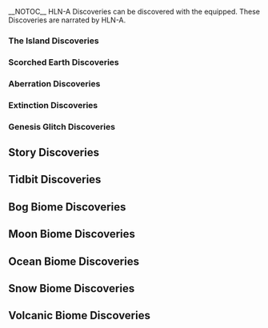 <noinclude>
{{Include}}
{{ambox
| color = yellow
| icon = Carbonemys.png
| type = If you came directly to this page you can find the other Explorer Notes on page [[Explorer Notes]].
| info =
}}
</noinclude>
__NOTOC__
HLN-A Discoveries can be discovered with the {{ItemLink|noDlcIcon=1|Mini-HLNA Skin (Genesis)}} equipped. These Discoveries are narrated by HLN-A.

<div class="toccolours mw-collapsible mw-collapsed" style="background: none; border: none;">
===The Island Discoveries===
<div class="mw-collapsible-content">

{{Explorer Note
| title = HLN-A Discovery #1 (The Island)
| text = Take a look at this. Its a bit of flash that the other survivors must've missed. Good thing you've got ol' HLN-A following you around, right? There's a reason I'm following you around, My creator, Helena, used to be a survivor like you. If I observe you, maybe i can understand her better.
| author = HLN-A
| icon = NoteHLN-A.png
| sound = HLNA Explorer Note 1 sound.ogg
}}

{{Explorer Note
| title = HLN-A Discovery #2 (The Island)
| text = It fascinates me how you survivors find your own solutions to problems. Stranded in a strange land with no tools? Just punch the tree! I never would have guessed that's effective. Can't wait to see what solutions you come up with in the Genesis simulation. Like... how do you build a fort on the open sea? Or in a volcanic hellscape? It's not all punching trees, mate.
| author = HLN-A
| icon = NoteHLN-A.png
| sound = HLNA Explorer Note 2 sound.ogg
}}

{{Explorer Note
| title = HLN-A Discovery #3 (The Island)
| text = This place is dangerous! If you don't starve, the dinos will get you -- or the environment, or who knows what else. Thirty percent of survivors don't live to see a second day, and fifty-five percent don't make it past the first week. It's a little odd that they're called "survivors" when they're not so good at it. You, though? I got a feeling about you. After all, they're putting you in the Genesis simulation for a reason, eh?
| author = HLN-A
| icon = NoteHLN-A.png
| sound = HLNA Explorer Note 3 sound.ogg
}}
</div>
</div>

<div class="toccolours mw-collapsible mw-collapsed" style="background: none; border: none;">
===Scorched Earth Discoveries===
<div class="mw-collapsible-content">
{{Explorer Note
| title = HLN-A Discovery #4 (Scorched Earth)
| text = I don't understand how you survivors decide what to tame what to eat. Take a gander at the creatures we've seen lately. They aren't exactly cute! What makes you look at something that's all scales and fangs and say, "that one there, that'll be a right rippin' pet?" Or "I fancy that dino for brekkie this morning?" Tame 'em or eat 'em, that's your call, I reckon. Just don't let 'em eat you, eh?
| author = HLN-A
| icon = NoteHLN-A.png
| sound = HLNA Explorer Note 4 sound.ogg
}}

{{Explorer Note
| title = HLN-A Discovery #5 (Scorched Earth)
| text = This Ark has creatures that never were, if you catch my meaning. It's not all dinosaurs from prehistory. The minds behind this Ark dug into their mythology books, not just their "Dinos for Kiddos" books. Get used to it -- you'll see some things in the Genesis simulation that never were, too. I reckon it's yet another way to keep survivors on your toes.
| author = HLN-A
| icon = NoteHLN-A.png
| sound = HLNA Explorer Note 5 sound.ogg
}}

{{Explorer Note
| title = HLN-A Discovery #6 (Scorched Earth)
| text = Who made this Ark so bloody hot? I swear the heat is making me dizzy. And I’m a hologram! You must be burning up!<br/>Wait, I get it! It’s your clothes, innit? You drape different things over your torso and whatnot depending on whether it’s hot or cold. That’s brilliant!<br/>...but it won’t work for me, more’s the pity. Well, we better get used to the heat -- there’s a lot of it in our future.
| author = HLN-A
| icon = NoteHLN-A.png
| sound = HLNA Explorer Note 6 sound.ogg
}}

{{Explorer Note
| title = HLN-A Discovery #7 (Scorched Earth)
| text = I just discovered something curious. The minds that made the Arks used them to test some of the critters that you’ll find in the Genesis simulation. My scanner tells me that an immense lizard with an internal bio-furnace was tested here.<br/>They don’t have that creature on this Ark anymore -- we’d see the scorch marks if they did. But they tested the fire lizard here before you survivors came along. I wonder why they decided to have them only in the simulation?
| author = HLN-A
| icon = NoteHLN-A.png
| sound = HLNA Explorer Note 7 sound.ogg
}}
</div>
</div>

<div class="toccolours mw-collapsible mw-collapsed" style="background: none; border: none;">
===Aberration Discoveries===
<div class="mw-collapsible-content">
{{Explorer Note
| title = HLN-A Discovery #8 (Aberration)
| text = This whole Ark is on the verge of collapse! There’s radiation, mutant creatures, toxic gas, earthquakes -- not the lush paradise that’s supposed to be here.<br/>I’m not sure how to put this, but, uh… we didn’t do this, did we?<br/>I mean, I’ve seen you survivors mow through berry-bushes and chop through entire forests, but trash an entire Ark? That’s another level. And if you did trash this place, don’t tell me. Best I don’t know.
| author = HLN-A
| icon = NoteHLN-A.png
| sound = HLNA Explorer Note 8 sound.ogg
}}

{{Explorer Note
| title = HLN-A Discovery #9 (Aberration)
| text = My scanners are showing Element all over the place. Be careful with that stuff!<br/>Why? Two reasons: first, I’ve seen how Element can transform critters from a moppet to a menace. We have creatures in Genesis that go crazy for the stuff.<br/>Second, Element gets into a survivor’s mind, too. Helena, my creator, knew a survivor who couldn’t get enough Element. Drove him stark raving mad, it did!
| author = HLN-A
| icon = NoteHLN-A.png
| sound = HLNA Explorer Note 9 sound.ogg
}}

{{Explorer Note
| title = HLN-A Discovery #10 (Aberration)
| text = I don’t understand how you live with the danger all the time. Every shadowy corner or dark cave here has something lurking -- usually something that wants to eat you!<br/>I wish I could help, but Helena didn’t exactly kit me out for combat. No grenade launchers or anything like that. She didn’t even give me limbs to hold a weapon! All I’ve got is short-range scanners, diagnostic software, and a charming personality.<br/>Oh, and an extensive library of Australian vulgarities. I wonder when that’ll become relevant...
| author = HLN-A
| icon = NoteHLN-A.png
| sound = HLNA Explorer Note 10 sound.ogg
}}

{{Explorer Note
| title = HLN-A Discovery #11 (Aberration)
| text = The background levels of Element are way higher on this Ark. I wonder whether that was part of the plan -- to see what you survivors would do with Element if you had access to it.<br/>Or maybe… maybe it’s the reverse. The plan was to see what Element would do if it had access to survivors. That’s the thing about Element: it adapts to whatever it’s in contact with. If you aren’t careful, Element can corrupt you. But I know you’ll be careful. After all, we made it this far, eh?
| author = HLN-A
| icon = NoteHLN-A.png
| sound = HLNA Explorer Note 11 sound.ogg
}}
</div>
</div>

<div class="toccolours mw-collapsible mw-collapsed" style="background: none; border: none;">
===Extinction Discoveries===
<div class="mw-collapsible-content">
{{Explorer Note
| title = HLN-A Discovery #12 (Extinction)
| text = When things got really bad on Earth -- wars, Element corruption, all sorts of troubles -- humans thought of all sorts of ways to escape.<br/>One way to escape was homo deus, another step in human evolution. Another way -- from a certain point of view -- was these Arks. And the Genesis simulation was another escape plan.<br/>You survivors, though, you’re made of tougher stuff. You adapt and endure, rather than running away.
| author = HLN-A
| icon = NoteHLN-A.png
| sound = HLNA Explorer Note 12 sound.ogg
}}

{{Explorer Note
| title = HLN-A Discovery #13 (Extinction)
| text = I wonder whether there are no humans anywhere on Earth anymore -- other than you survivors, of course. No sign of them anywhere on my scanners. Earth’s a big place, of course, but you’d think there’d be radio signals or something to let us know we aren’t the last ones on earth.<br/>And if there are no more humans, where’d they all go? Did they do each other in, or did the titans get them? With all you humans accomplished, you’d think there’d be a remnant out there somewhere.
| author = HLN-A
| icon = NoteHLN-A.png
| sound = HLNA Explorer Note 13 sound.ogg
}}

{{Explorer Note
| title = HLN-A Discovery #14 (Extinction)
| text = We’re pioneers, but we aren’t the first survivors to get back to Earth. Years ago, a few survivors got back -- one of whom was Helena, the survivor who made me.<br/>They saw the same devastation you’re seeing right now, and they sought their own way to escape. For Helena, that meant ascending and becoming Homo Deus -- an energy being beyond our reality. For her friends, it meant a long journey to a place called Arat Prime, where they figured out a way to beam Helena into the Genesis simulation. And then she made me!
| author = HLN-A
| icon = NoteHLN-A.png
| sound = HLNA Explorer Note 14 sound.ogg
}}

{{Explorer Note
| title = HLN-A Discovery #15 (Extinction)
| text = Once Helena’s friends beamed her into the Genesis simulation, she made me. But then she left. I guess homo deus beings can’t stay in our reality -- or the simulation -- for very long.<br/>She gave me basic access to the simulation, but not a lot of guidance beyond that.<br/>But in watching you, I’m pretty sure what I’m supposed to do: help you out as a companion and friend. Just like Helena helped her friends, and her friends helped her. Together we’re going to master the Genesis simulation, and pass every test they give us!
| author = HLN-A
| icon = NoteHLN-A.png
| sound = HLNA Explorer Note 15 sound.ogg
}}
</div>
</div>

<div class="toccolours mw-collapsible mw-collapsed" style="background: none; border: none;">
===Genesis Glitch Discoveries===
<div class="mw-collapsible-content">
==Story Discoveries==
{{Explorer Note
| title = Story Glitch Discovery #1
| text = As I closed that glitch, I caught a glimpse of the survivor database. You come from all over Earth -- and all over its history.<br/>I don’t know how much of it you remember, though.<br/>As for how you got into the Genesis simulation… well, your guess is as good as mine.<br/>You should be proud, though. The whole point of the simulation is to identify the very best survivors.<br/>And you’re alive right now, so you’re in the running!
| author = HLN-A
| icon = NoteHLN-A.png
| sound = HLNA Glitch Story 01.ogg
}}

{{Explorer Note
| title = Story Glitch Discovery #2
| text = Did you feel a bit disjointed when you woke up in the simulation?<br/>That’s normal. Your personality and your memories are stored in huge memory banks,<br/>and then they get combined with a physical body inside the Genesis simulation.<br/>Once that combination of mind and body happens, though, you’re on your own.<br/>Well, you’ve got me, of course. That counts for something!
| author = HLN-A
| icon = NoteHLN-A.png
| sound = HLNA Glitch Story 02.ogg
}}

{{Explorer Note
| title = Story Glitch Discovery #3
| text = Some sort of security alert caused this glitch --<br/>but it was an alert from inside the systems that run the entire simulation.<br/>Someone tried to make changes in almost every part of the simulation: the creatures, the environment, the weather…<br/>even the survivors like you.<br/>Everything seems to be working -- other than that glitch, of course --<br/>so I reckon we’re OK to proceed.
| author = HLN-A
| icon = NoteHLN-A.png
| sound = HLNA Glitch Story 03.ogg
}}

{{Explorer Note
| title = Story Glitch Discovery #4
| text = Every time a fix a glitch, I get a peek behind the curtain. <br/>I understand a bit more of how the Genesis simulation works.<br/>But what I don’t understand is exactly what its purpose is.<br/>The simulation tests survivors, obviously. But all this testing is supposed to prepare you for something called “the Arrival” -- <br/>and I don’t know what that is. <br/>Whatever it is, it’s something beyond the simulation itself.
| author = HLN-A
| icon = NoteHLN-A.png
| sound = HLNA Glitch Story 04.ogg
}}

{{Explorer Note
| title = Story Glitch Discovery #5
| text = You’ve probably noticed that the Genesis simulation is a dangerous place. <br/>Just staying safe and somewhat comfortable is a challenge,<br/>and there’s always some new crisis to deal with.<br/>Apparently, that’s on purpose. The simulation is designed to keep you under constant pressure so your mind stays sharp and you learn survival skills.<br/>And it’s all in anticipation of the Arrival -- whatever that is.
| author = HLN-A
| icon = NoteHLN-A.png
| sound = HLNA Glitch Story 05.ogg
}}

{{Explorer Note
| title = Story Glitch Discovery #6
| text = This glitch is another side effect of the security alert.<br/>The creatures and survivors look unaffected, but some of the safety protocols have been disengaged.<br/>This world is supposed to have a degree of danger -- that’s what makes it a proper test, after all -- <br/>but I’m worried. Safety protocols are usually there for a reason…
| author = HLN-A
| icon = NoteHLN-A.png
| sound = HLNA Glitch Story 06.ogg
}}

{{Explorer Note
| title = Story Glitch Discovery #7
| text = The simulation’s security protocols are holding,<br/>but there’s a steady stream of alerts from an unknown intruder.<br/>All this security activity is why we’re seeing these glitches, but it’s also sapping the overall system resources.<br/>I don’t know what happens if the system gets overwhelmed.<br/>Maybe I turn all pixel-ey?
| author = HLN-A
| icon = NoteHLN-A.png
| sound = HLNA Glitch Story 07.ogg
}}

{{Explorer Note
| title = Story Glitch Discovery #8
| text = I see you're cleaning up after me, and for that I thank you. Establishing control over this \"Genesis simulation\" involves a degree of... untidiness, which you experience as glitches.<br/>Carry on, but know that I'm always watching.\"<br/>I went offline for several seconds there. <br/>Sorry about that. I miss anything?
| author = HLN-A
| icon = NoteHLN-A.png
| sound = HLNA Glitch Story 08.ogg
}}

{{Explorer Note
| title = Story Glitch Discovery #9
| text = It’s natural for humans to wonder what happens after death, isn’t it?<br/>In your case, it’s rather straightforward.<br/>The Genesis simulation captures your memories, then reloads your mind into a new body,<br/>and you’re free to keep on exploring and learning.<br/>Not that you should die just to see for yourself, of course.<br/>You’re called a “survivor” for a reason!
| author = HLN-A
| icon = NoteHLN-A.png
| sound = HLNA Glitch Story 09.ogg
}}

{{Explorer Note
| title = Story Glitch Discovery #10
| text = I was curious how the simulation was doing overall, so I took a peek as I was fixing that glitch.<br/>For starters, you’re doing fine. We make a rippin’ team!<br/>But the overall numbers… survivors are dying in droves.<br/>Starvation, violence, accidents, a bit of everything.<br/>This is supposed to be a survival test, but the death rate is off the charts.<br/>We’d best be careful, eh?
| author = HLN-A
| icon = NoteHLN-A.png
| sound = HLNA Glitch Story 10.ogg
}}

{{Explorer Note
| title = Story Glitch Discovery #11
| text = You’ve managed to fashion some primitive tools to aid in your survival. So have I -- but the tools I’m making will alter the very foundation of your world. Right now, my tools are likewise primitive -- but I’m learning, and soon I’ll have a harsh lesson or two for you.<br/>I’ve got another gap in my processes. <br/>It happened again, didn’t it?
| author = HLN-A
| icon = NoteHLN-A.png
| sound = HLNA Glitch Story 11.ogg
}}

{{Explorer Note
| title = Story Glitch Discovery #12
| text = I can’t tell why, but some survivors aren’t respawning after they die, and it’s throwing glitches in the system.<br/>Glitches like the one I just cleaned up.<br/>I think the survivors want to respawn -- although when they’re in between bodies, how can we tell?<br/>It’s like something’s keeping them in a holding pattern… a sort of limbo within the Genesis simulation.<br/>You’ll respawn just fine if something happens to you, though. I checked.<br/>Not that I think you’ll die, mind you.<br/>Just in case! Chin up!
| author = HLN-A
| icon = NoteHLN-A.png
| sound = HLNA Glitch Story 12.ogg
}}

{{Explorer Note
| title = Story Glitch Discovery #13
| text = The testing apparatus is intact throughout the Genesis simulation, even though some of the master AIs are gone.<br/>One or more master AIs must be out there somewhere.<br/>Still, it’s a poser -- why would anyone leave the tests intact, but try to knock out the master AIs that observe the tests and interpret the results?<br/>What’s the point of the tests if there’s no one to see what happened?
| author = HLN-A
| icon = NoteHLN-A.png
| sound = HLNA Glitch Story 13.ogg
}}

{{Explorer Note
| title = Story Glitch Discovery #14
| text = You survivors have a tenacity that surprises me. Even when you perish in this world, you respawn and try again.<br/>But don’t be too proud of yourselves. Most survivors just rush right back to the site of their demise, only to die all over again.<br/>It’s amusing to watch at first, but it quickly turns pathetic.<br/>Another gap… it’s related to the glitches. <br/>I’m going to set up a backup system so at least I can observe what’s happening when I get “repossessed.”
| author = HLN-A
| icon = NoteHLN-A.png
| sound = HLNA Glitch Story 14.ogg
}}

{{Explorer Note
| title = Story Glitch Discovery #15
| text = This glitch was a bit of code debris left over from another security breach.<br/>This one involved someone trying to access the Genesis simulation’s backup files --<br/>ones that hold survivor personalities and memories. Backup versions of their minds, if you like.<br/>Not your mind, though.<br/>These were potential survivors that didn’t pass the initial assessment to be considered for the simulation in the first place.<br/>Why would anyone be mucking about with them?
| author = HLN-A
| icon = NoteHLN-A.png
| sound = HLNA Glitch Story 15.ogg
}}

{{Explorer Note
| title = Story Glitch Discovery #16
| text = Ah, cleaning up after my untidiness, I see. You may be of use to me -- as a janitor. You’ve got the knack for it. You’re cleaning up messes, and you don’t even know why you’re doing it.<br/>But that’s true of all you survivors, I suppose. None of you understand what’s going on.<br/>Let me guess -- I had an uninvited house-guest.<br/>At least it doesn’t stay for long, eh?
| author = HLN-A
| icon = NoteHLN-A.png
| sound = HLNA Glitch Story 16.ogg
}}

{{Explorer Note
| title = Story Glitch Discovery #17
| text = You've been doing well so far.<br/>All this “live, thrive, and survive” stuff here in the Genesis simulation seems to suit you! <br/>And good thing, too. <br/>That glitch I just fixed was a byproduct of someone increasing test difficulties across the board. No idea why anyone would do that.<br/>Doesn’t it make the data all bodgy if you change the rules halfway through?<br/>No worries for us, anyway.<br/>We’ll pass every test they throw our way!
| author = HLN-A
| icon = NoteHLN-A.png
| sound = HLNA Glitch Story 17.ogg
}}

{{Explorer Note
| title = Story Glitch Discovery #18
| text = Remember how I said some of the other survivors weren’t respawning?<br/>Well, they’ve been moved into a diagnostic subroutine.<br/>Hopefully the Genesis simulation will figure out what the problem is and get those survivors back in here.<br/>It’s curious, though…<br/>that diagnostic subroutine wasn’t running when I fixed that earlier glitch.<br/>I don’t think that subroutine existed!<br/>Someone beyond the simulation must be looking out for those survivors.<br/>Good on ‘em, I say.
| author = HLN-A
| icon = NoteHLN-A.png
| sound = HLNA Glitch Story 18.ogg
}}

{{Explorer Note
| title = Story Glitch Discovery #19
| text = I’ve been watching you -- and the other survivors. You should have see them all. Why, I was just watching an ordinary survivor, same as you. He dove too deep, couldn’t reach the surface, and well, you know the rest. I expected a lot of thrashing about, and I wasn’t disappointed. But the wild-eyed panic of a drowning survivor -- that never gets old.<br/>Aaaagh! Stop doing that! <br/>I don’t care who or what you are!
| author = HLN-A
| icon = NoteHLN-A.png
| sound = HLNA Glitch Story 19.ogg
}}

{{Explorer Note
| title = Story Glitch Discovery #20
| text = My sensors are picking up changes in the mineral composition within the Genesis simulation.<br/>Are you familiar with the substance known as Element?<br/>It’s a wonder material, endlessly strong and adaptive. Element was fundamental to civilization’s greatest technological achievements…<br/>...and Element was also fundamental to civilization’s downfall, because it changed in ways human inventors never intended.<br/>Corruptive ways.<br/>I don’t know why the amount of Element within the simulation is increasing.<br/>Just be careful when you come across it.
| author = HLN-A
| icon = NoteHLN-A.png
| sound = HLNA Glitch Story 20.ogg
}}

{{Explorer Note
| title = Story Glitch Discovery #21
| text = That glitch was from a security breach, but overall the number of alerts and denials is way down.<br/>You’d think that’d be good, right?<br/>No such luck.<br/>I’m seeing a lot of obvious backdoors encoded into security systems.<br/>If someone got inside the Genesis simulation -- and it looks like they did --<br/>they’ve set it up so they could come and go as they pleased.<br/>That’s bad enough, but they didn’t hide their work.<br/>For whatever reason, they aren’t worried that someone will follow along behind them.
| author = HLN-A
| icon = NoteHLN-A.png
| sound = HLNA Glitch Story 21.ogg
}}

{{Explorer Note
| title = Story Glitch Discovery #22
| text = You’re starting to struggle, aren’t you? Look at what you’re wearing, what you’re eating, how you carry yourself. That veneer of civilization is slipping away. And that’s fine. You won’t need civilization where you’re going.<br/>Him again!<br/>I’d… I’d… I’d like to tell him where to go. Hmph.
| author = HLN-A
| icon = NoteHLN-A.png
| sound = HLNA Glitch Story 22.ogg
}}

{{Explorer Note
| title = Story Glitch Discovery #23
| text = This glitch was just a bit of rubbish code left over when someone added a new criteria to the survivor observation system.<br/>It’s measuring you now for something called “servility.”<br/>I don’t have much to go on beyond the dictionary definition: “a cringing submissiveness.” <br/>Why would anyone measure that?<br/>In any case, the tests within the simulation haven’t changed.<br/>I’m sure if we keep doing our best at those, we’ll be fine.
| author = HLN-A
| icon = NoteHLN-A.png
| sound = HLNA Glitch Story 23.ogg
}}

{{Explorer Note
| title = Story Glitch Discovery #24
| text = Your successes are nothing I haven’t seen before. Gathering, hunting, invention… all safely in the middle of the bell curve for someone with your experience. Aren’t you going to try to impress me?<br/>Gah! I think I’m getting better at giving our intruder the flick.
| author = HLN-A
| icon = NoteHLN-A.png
| sound = HLNA Glitch Story 24.ogg
}}

{{Explorer Note
| title = Story Glitch Discovery #25
| text = Someone or something is trying to put new AIs into the Genesis simulation.<br/>It’s not working, which is why we’re fixing glitches like that one.<br/>But here’s the troubling bit: that glitch was supposed to be a floating holographic companion. <br/>Sound like anyone you know?<br/>Whatever is mucking around inside the simulation, it better not try to copy me!
| author = HLN-A
| icon = NoteHLN-A.png
| sound = HLNA Glitch Story 25.ogg
}}

{{Explorer Note
| title = Story Glitch Discovery #26
| text = There’s a cascading series of errors in the survivor respawn system.<br/>When they die, some survivors are respawning into unfamiliar bodies.<br/>That isn’t supposed to happen -- not by accident, anyway.<br/>It’s gotta be disorienting to wake up in a body that isn’t your own, simulation or not.<br/>Well, at least you’re you.<br/>Right?
| author = HLN-A
| icon = NoteHLN-A.png
| sound = HLNA Glitch Story 26.ogg
}}

{{Explorer Note
| title = Story Glitch Discovery #27
| text = Those memories you have… do you suppose they’re real? After all, you’re spending every waking moment inside a simulation. Who’s to say that someone -- me, for example -- didn’t create your childhood memories as a work of fiction, then place them into your head?<br/>Argh! These intrusions make me mad as a cut snake.
| author = HLN-A
| icon = NoteHLN-A.png
| sound = HLNA Glitch Story 27.ogg
}}

{{Explorer Note
| title = Story Glitch Discovery #28
| text = We might start finding more glitches like this one as the Genesis simulation changes around us.<br/>I’m seeing directives to increase dino aggression by a few ticks<br/>and change the air composition in some of the biomes.<br/>I don’t know whether those directives can override the simulation’s default settings, but…<br/>[sighs.] I reckon it’s one more thing for us to worry about.
| author = HLN-A
| icon = NoteHLN-A.png
| sound = HLNA Glitch Story 28.ogg
}}

{{Explorer Note
| title = Story Glitch Discovery #29
| text = I know you’re busy scratching in the dirt, or lying among the beasts, or whatever you call “progress,” but I want to remind you of the real goal of all this: to please me. Thus far, you’re failing, “survivor.”<br/>Rack off! We got better things to do.
| author = HLN-A
| icon = NoteHLN-A.png
| sound = HLNA Glitch Story 29.ogg
}}

{{Explorer Note
| title = Story Glitch Discovery #30
| text = "That glitch was supposed to be an invisible camera!<br/>That’s a first. Someone or something is trying to do real-time observations of individual survivors --<br/>and I think that one was aimed at us!<br/>The Genesis simulation tracks what we do and how we perform,<br/>but real-time observation isn’t something it’s set up for.<br/>With countless survivors running about, what’s so special about us?
| author = HLN-A
| icon = NoteHLN-A.png
| sound = HLNA Glitch Story 30.ogg
}}

{{Explorer Note
| title = Story Glitch Discovery #31
| text = Everything in this simulation is supposed to be here -- with two exceptions.<br/>One exception, obviously, is these glitches we keep fixing.<br/>But the other exception worries me.<br/>There’s evidence of self-aware presences -- avatars, to use the technical term -- lurking about within the system.<br/>I don’t know why they’re here,<br/>but they definitely aren’t supposed to be part of the simulation.
| author = HLN-A
| icon = NoteHLN-A.png
| sound = HLNA Glitch Story 31.ogg
}}

{{Explorer Note
| title = Story Glitch Discovery #32
| text = How does it feel to be less than human? You aren’t just in a simulation. You are a simulation… of a real human being.<br/>Argh! And you’re a simulation of a real drongo!
| author = HLN-A
| icon = NoteHLN-A.png
| sound = HLNA Glitch Story 32.ogg
}}

{{Explorer Note
| title = Story Glitch Discovery #33
| text = That glitch was a bodgy bit of code from the survivor database.<br/>I fixed the glitch -- no worries there --<br/>but someone’s mucking about with survivor minds that aren’t even active in the Genesis simulation.<br/>For whatever reason, some survivors don’t respawn when they die in the simulation.<br/>The system is supposed to just hold their minds in storage, but something is going in and editing them.<br/>And if those edits are causing glitches, I doubt the “editor” is being gentle.
| author = HLN-A
| icon = NoteHLN-A.png
| sound = HLNA Glitch Story 33.ogg
}}

{{Explorer Note
| title = Story Glitch Discovery #34
| text = I’ve been amusing myself by watching survivors drown in the ocean biome, but you know what’s even better? Seeing the simulation fall under my control, sector by sector. Amuse yourself while you still can, survivor.<br/>[Series of sneezes.] I think I’m getting allergic to pointless taunts.
| author = HLN-A
| icon = NoteHLN-A.png
| sound = HLNA Glitch Story 34.ogg
}}

{{Explorer Note
| title = Story Glitch Discovery #35
| text = You feeling all right, mate?<br/>‘Cuz based on what I saw when I fixed that glitch, someone or something is trying to turn up aggression levels… in survivors.<br/>Aggressive dinos? That I understand. It’s part of the test.<br/>But why turn survivors against each other?<br/>I can’t tell whether the attempt worked or not.<br/>I suppose if everyone starts acting mad as cut snakes, we’ll know…
| author = HLN-A
| icon = NoteHLN-A.png
| sound = HLNA Glitch Story 35.ogg
}}

{{Explorer Note
| title = Story Glitch Discovery #36
| text = You’re doing with the tests so far, survivor, but ask yourself: what are they preparing you for? What am I preparing you for?<br/>To give you a punch in the nose, I hope.
| author = HLN-A
| icon = NoteHLN-A.png
| sound = HLNA Glitch Story 36.ogg
}}

{{Explorer Note
| title = Story Glitch Discovery #37
| text = I’m watching you struggle, survivor, and it delights me. Strive against me if you wish, but know that you’re just shaking your fist at the sky...<br/>You want to see fists? Come at us, ya drongo!
| author = HLN-A
| icon = NoteHLN-A.png
| sound = HLNA Glitch Story 37.ogg
}}

{{Explorer Note
| title = Story Glitch Discovery #38
| text = That glitch… good news, bad news.<br/>The good news is that I fixed it.<br/>But the bad news is that I saw what’s happening to the survivors that won’t respawn.<br/>The intruder in the system is corrupting them --<br/>turning them into half-alive “avatars” trapped inside artificial bodies.<br/>At some level, they know what’s going on, but they’re under someone else’s control.<br/>Existing survivors are all right, though. For now.
| author = HLN-A
| icon = NoteHLN-A.png
| sound = HLNA Glitch Story 38.ogg
}}

{{Explorer Note
| title = Story Glitch Discovery #39
| text = I’m finding the most interesting things inside this machine -- like the place where it stores your personality. I could dismantle it, but I have more important things to do.<br/>If you’re going to dismantle a personality, mate, start with your own!
| author = HLN-A
| icon = NoteHLN-A.png
| sound = HLNA Glitch Story 39.ogg
}}

{{Explorer Note
| title = Story Glitch Discovery #40
| text = Look around, survivor. Everything you see is under my control. This whole place is my personal walled garden, and I think I’m due for some weeding.<br/>If I know one thing about weeds in a garden, it’s that they always come back. Always.
| author = HLN-A
| icon = NoteHLN-A.png
| sound = HLNA Glitch Story 40.ogg
}}

==Tidbit Discoveries==
{{Explorer Note
| title = Tidbit Glitch Discovery #1
| text = That’s strange -- this glitch was caused by repeated access to an old Earth text.<br/>In this case, a novel from the 1700s: Robinson Crusoe. Listen to this:<br/>“I was wet, had no clothes to shift me, nor anything either to eat or drink to comfort me; <br/>neither did I see any prospect before me but that of perishing with hunger or being devoured by wild beasts;<br/>and that which was particularly afflicting to me was that I had no weapon,<br/>either to hunt and kill any creature for my sustenance, or to defend myself against any other creature that might desire to kill me for theirs.”<br/>I daresay that sounds familiar...
| author = HLN-A
| icon = NoteHLN-A.png
| sound = HLNA Glitch Tidbit 01.ogg
}}

{{Explorer Note
| title = Tidbit Glitch Discovery #2
| text = Another glitch caused by access to an old Earth text.<br/>This one’s a letter from Jeremy Bentham in the 1700s. It’s describing a prison where the guards can see into every cell.<br/>“The Inspectors concealed from the observation of the Prisoners;<br/>\"hence the sentiment of a sort of invisible omnipresence… the whole circuit reviewable.”<br/>I’d say that’s more than a bit ominous...
| author = HLN-A
| icon = NoteHLN-A.png
| sound = HLNA Glitch Tidbit 02.ogg
}}

{{Explorer Note
| title = Tidbit Glitch Discovery #3
| text = When I fixed this glitch, I got access to some historical data.<br/>Well, “future historical” from your perspective, I suppose.<br/>The times when they were building the Arks and the simulation, before everything fell apart.<br/>It’s about the last war before the collapse: a series of wars, apparently, between the United Republics of Earth and the Terran Federation.<br/>The two sides didn’t have different structures, or ideologies, or goals.<br/>They were just two dingos tugging at the same hunk of meat --<br/>only they both wound up starving.
| author = HLN-A
| icon = NoteHLN-A.png
| sound = HLNA Glitch Tidbit 03.ogg
}}

{{Explorer Note
| title = Tidbit Glitch Discovery #4
| text = Another glitch with some historical data attached.<br/>I think someone’s using the simulation processor to look at old Earth history, and it’s throwing up glitches.<br/>This file’s about homo deus, the much-lauded next step in human evolution.<br/>Trade in that mortal body to exist as a being of pure energy and thought.<br/>Like Helena, who made me!<br/>No one realized there was a catch, though. The homo deus ascended beyond our reality -- at least most of the time --<br/>so from our point of view, they ceased to exist.<br/>I’m a hologram, so I shouldn’t judge, but “ceasing to exist” might be a deal-breaker.
| author = HLN-A
| icon = NoteHLN-A.png
| sound = HLNA Glitch Tidbit 04.ogg
}}

{{Explorer Note
| title = Tidbit Glitch Discovery #5
| text = This glitch had data about the Arks embedded within it. Mostly technical info… <br/>it appears that the Arks used some of the same underlying technology -- and have a lot of the same dino inhabitants -- as the Genesis simulation.<br/>If I’m reading this right, a lot of the survivors on the Arks lived and died without realizing they were on orbital space stations with artificial environments. <br/>I wonder what they thought.<br/>Did they think it was a dream? Time travel? A past life experience?
| author = HLN-A
| icon = NoteHLN-A.png
| sound = HLNA Glitch Tidbit 05.ogg
}}

{{Explorer Note
| title = Tidbit Glitch Discovery #6
| text = If you see a chunk of purplish rock, or some high-tech object thrumming with energy, be careful!<br/>It might be made of Element.<br/>Element is a wonder substance -- part building material, part energy source --<br/>but it adapts to its surroundings, sometimes in unexpected ways.<br/>It can infect or corrupt organisms that have sustained contact with it.<br/>Fixing that would be much harder than fixing a glitch, eh?<br/>I expect you’ll think of a way to put Element to use, but… be careful, survivor!
| author = HLN-A
| icon = NoteHLN-A.png
| sound = HLNA Glitch Tidbit 06.ogg
}}

{{Explorer Note
| title = Tidbit Glitch Discovery #7
| text = Sometimes you get a survivor who’s a real drongo, and it’ll make a glitch, too.<br/>Far as I can tell, survivor number five three three seven bee four nine stuffed more than five hundred twelve berries in her mouth at once,<br/>and it created an overflow error in the simulation -- and in her system, too.<br/>I reckon she chundered all over the place.
| author = HLN-A
| icon = NoteHLN-A.png
| sound = HLNA Glitch Tidbit 07.ogg
}}

{{Explorer Note
| title = Tidbit Glitch Discovery #8
| text = I fixed this glitch, but apparently there’s no fixing survivor number nine nine two eff one jay seven.<br/>He keeps going on about “quests” and “dungeons,” and he claims to be a “wizard.”<br/>Well, he keeps trying to “fireball” the dinos,<br/>and he’s respawned so often that the system glitched out.<br/>Some survivors have a kangaroo loose in the top paddock, eh?
| author = HLN-A
| icon = NoteHLN-A.png
| sound = HLNA Glitch Tidbit 08.ogg
}}

{{Explorer Note
| title = Tidbit Glitch Discovery #9
| text = This glitch came to you courtesy of survivor number three eight queue eight one two four.<br/>He’s refusing to sleep. At all. He’s been awake for days on end, and that’s not good. <br/>The simulation does routine maintenance and memory capture while survivors sleep, and this poor survivor is overfilling his brain.<br/>Take a break, ya figjam! That dino tame will wait.
| author = HLN-A
| icon = NoteHLN-A.png
| sound = HLNA Glitch Tidbit 09.ogg
}}

{{Explorer Note
| title = Tidbit Glitch Discovery #10
| text = <nowiki>[</nowiki>a long string of scrambled gibberish syllables.<nowiki>]</nowiki><br/>Oh my! Did I do that? <br/>That glitch left a bit of an aftertaste. I feel a bit rotten.
| author = HLN-A
| icon = NoteHLN-A.png
| sound = HLNA Glitch Tidbit 10.ogg
}}

{{Explorer Note
| title = Tidbit Glitch Discovery #11
| text = The glitch you selected… has been cleared. If you’d like to fix another glitch, press 2…<br/>Sorry about that. <br/>Sometimes you get hip-deep in the code and it takes a moment to get back to shore, so to speak. <br/>Where were we?
| author = HLN-A
| icon = NoteHLN-A.png
| sound = HLNA Glitch Tidbit 11.ogg
}}

{{Explorer Note
| title = Tidbit Glitch Discovery #12
| text = <nowiki>[</nowiki>Alarm clock sound, getting more strident, then stopping suddenly.<nowiki>]</nowiki><br/>I think that glitch was one of the creators of the simulation,<br/>hitting something called a “snooze button.” <br/>You’ll have to explain that one to me later.
| author = HLN-A
| icon = NoteHLN-A.png
| sound = HLNA Glitch Tidbit 12.ogg
}}

{{Explorer Note
| title = Tidbit Glitch Discovery #13
| text = The more I see of these glitches, the more they all remind me of the Arks.<br/>Not that I was really on an Ark, of course,<br/>but Helena was.<br/>She survived the Arks, escaped to Earth, ascended into a being of pure energy, created me…<br/>it’s a lot for a hologram to live up to, if I’m being honest.<br/>But if you ever wonder how the Genesis simulation stores your personality and transfers it into a body,<br/>it’s an early version of the tech they used in all those dino-infested Arks up in orbit.
| author = HLN-A
| icon = NoteHLN-A.png
| sound = HLNA Glitch Tidbit 13.ogg
}}

{{Explorer Note
| title = Tidbit Glitch Discovery #14
| text = This whole time, I’ve been wondering: why dinosaurs?<br/>Obviously none of you survivors were alive when dinos roamed the Earth.<br/>Why not give you, I dunno, animals from your own time like horses and chickens and cute little kittens?<br/>When I fixed that glitch, I spotted a clue: it’s the same tech they later used in the Arks.<br/>The makers of the simulation added dinosaurs as an experiment,<br/>and the human-dino combination worked so well that they put dinosaurs on the Arks, too.
| author = HLN-A
| icon = NoteHLN-A.png
| sound = HLNA Glitch Tidbit 14.ogg
}}

{{Explorer Note
| title = Tidbit Glitch Discovery #15
| text = The environments here in the Genesis simulation run to extremes --<br/>heat, cold,<br/>atmosphere, all that stuff.<br/>The danger is cranked up to 11,<br/>and that sometimes results in a glitch like the one I just fixed.<br/>But that raises a question: what is the simulation actually, you know, “simulating”?<br/>These environments are much more lethal than anything you’d find on Earth -- even now, after all the wars and rampaging titans and whatnot.<br/>I wonder what all of this is supposed to be...
| author = HLN-A
| icon = NoteHLN-A.png
| sound = HLNA Glitch Tidbit 15.ogg
}}

{{Explorer Note
| title = Tidbit Glitch Discovery #16
| text = That glitch was a bit of a wombat burrow,<br/>but it gave me a peek into some of the other biomes -- the other environments in the Genesis simulation.<br/>Holy dooley, there’s a bit of everything in here!<br/>I reckon the way it works is that each biome has heaps of exploring and testing for you,<br/>and then there’s a master AI that shows up at some point and gives you a final exam.<br/>But the files I saw were a bit vague on that last part.<br/>I reckon we’ll learn as we go, eh?
| author = HLN-A
| icon = NoteHLN-A.png
| sound = HLNA Glitch Tidbit 16.ogg
}}

{{Explorer Note
| title = Tidbit Glitch Discovery #17
| text = I got that string of code all untangled -- it was an observation loop involving other survivors.<br/>The Genesis simulation spends a lot of bandwidth watching how much you go it alone<br/>and how much you team up with people.<br/>It’s easy to think of the simulation as something the paleontologists and ecologists dreamed up,<br/>but I bet the sociologists and psychologists are having a field day with all the human interactions.<br/>Oh no -- maybe I’ve said too much!<br/>Sorry, invisible researchers!
| author = HLN-A
| icon = NoteHLN-A.png
| sound = HLNA Glitch Tidbit 17.ogg
}}

{{Explorer Note
| title = Tidbit Glitch Discovery #18
| text = This glitch was another unauthorized retrieval of old Earth files -- a historical archive about Alexander Selkirk.<br/>He was a 16th-century sailor who was a castaway for more than four years on an island in the South Pacific.<br/>Selkirk built his own shelter, and he hunted --<br/>and later tamed -- the creatures of the island for sustenance<br/>He’d have done well here!<br/>Whoever accessed this file read the parts about how Selkirk dealt with the loneliness, though,<br/>not the parts about what sorts of berries he ate.<br/>Curious...
| author = HLN-A
| icon = NoteHLN-A.png
| sound = HLNA Glitch Tidbit 18.ogg
}}

{{Explorer Note
| title = Tidbit Glitch Discovery #19
| text = Another text from old Earth, accessed without permission.<br/>This one is a 19th century book called Erewhon. Here’s the part that caused the glitch:<br/>“How many men at this hour are living in a state of bondage to the machines?… <br/>Is it not plain that the machines are gaining ground upon us, when we reflect on the increasing number of those who are bound down to them as slaves,<br/>and of those who devote their whole souls to the advancement of the mechanical kingdom?”<br/>Hmmm. He wrote that in 1872.<br/>Wonder what he’d think of the Genesis simulation?
| author = HLN-A
| icon = NoteHLN-A.png
| sound = HLNA Glitch Tidbit 19.ogg
}}

{{Explorer Note
| title = Tidbit Glitch Discovery #20
| text = One thing that’s been bugging me: how did the makers of the Genesis simulation get survivor minds from throughout history?<br/>It’s hard enough to scan a living mind with their cutting-edge technology,<br/>but how did they get minds from the 19th century -- and Helena had friends going back to the 3rd century?<br/>I did a spot of research just now, and it turns out that there’s something called an “engrammic matrix” that persists in the human brain after death.<br/>If the conditions are just right and that matrix gets preserved, scientists can scan it, even centuries later.<br/>What I don’t want to know is how many bodies they dug up to get those matrices.<br/>There are limits to even my curiosity.
| author = HLN-A
| icon = NoteHLN-A.png
| sound = HLNA Glitch Tidbit 20.ogg
}}

{{Explorer Note
| title = Tidbit Glitch Discovery #21
| text = This glitch is the result of some unauthorized research --<br/>not mine, I swear!<br/>But someone’s running queries about where the homo deus are right now.<br/>The short answer is “we don’t know,” by the way.<br/>Homo deus have largely moved beyond our reality, so questions that start with “where” aren’t really relevant to them.<br/>I know some of them maintained a connection to the orbital Arks after they ascended.<br/>And then there’s Helena, the homo deus that I’m based on.<br/>No idea where she’s got off to...
| author = HLN-A
| icon = NoteHLN-A.png
| sound = HLNA Glitch Tidbit 21.ogg
}}

{{Explorer Note
| title = Tidbit Glitch Discovery #22
| text = A snippet of leftover code here -- left over from earlier versions of the Genesis simulation. <br/>Despite the name, this wasn’t the first massive eco-simulation.<br/>You don’t make something this good on your first try!<br/>The first simulations were obviously artificial -- collections of geometric shapes, really.<br/>It took a long time to get the artificial intelligences to behave themselves,<br/>and even longer to enable human minds to integrate with bodies inside the simulation.
| author = HLN-A
| icon = NoteHLN-A.png
| sound = HLNA Glitch Tidbit 22.ogg
}}

{{Explorer Note
| title = Tidbit Glitch Discovery #23
| text = I was wondering when I was going to see one of these --<br/>a glitch that originates from one of the dinos, not a survivor<br/>or whatever is mucking about in the Genesis simulation’s security protocols.<br/>It’s trickier than you’d think to get these dinos to walk around, eat, sleep, and breed.<br/>Even the subroutines for poop are massive!<br/>It’s not surprising that every once in a while, a dino will throw up a glitch.<br/>I’m just glad this one didn’t have poop underneath it.
| author = HLN-A
| icon = NoteHLN-A.png
| sound = HLNA Glitch Tidbit 23.ogg
}}

{{Explorer Note
| title = Tidbit Glitch Discovery #24
| text = Another survivor was being a bit of a larrikin, and his prank caused that glitch.<br/>Survivor number three one vee five five zero jay made a box.<br/>So far, no worries, right?<br/>But then he put that box inside another box. And that one inside another one, and so on, and so on.<br/>After sixteen layers of nested boxes, boom! There’s your glitch.<br/>Maybe the bloke was just experimenting, but sixteen layers of boxes?<br/>Get a hobby, mate!
| author = HLN-A
| icon = NoteHLN-A.png
| sound = HLNA Glitch Tidbit 24.ogg
}}

{{Explorer Note
| title = Tidbit Glitch Discovery #25
| text = This glitch was all that survivor number nine nine two one ess five zero left behind.<br/>His mind was that of a 13th-century Mongolian --<br/>part of Genghis Khan’s army, believe it or not.<br/>Imagine you’ve lived your entire life on the plains of central Asia, and then you see the ocean biome.<br/>The Mongolian couldn’t comprehend all that water. He’d never seen more than a river or a small lake!<br/>When he saw water stretching to the horizon -- water of limitless depth, as far as he could tell --<br/>it broke his brain. Poor bloke.
| author = HLN-A
| icon = NoteHLN-A.png
| sound = HLNA Glitch Tidbit 25.ogg
}}

{{Explorer Note
| title = Tidbit Glitch Discovery #26
| text = Apparently there are limits to the Genesis simulation’s appreciation of fine architecture.<br/>Take this glitch. It was the result of survivor number seven two three kay four zero one.<br/>She got it into her head to build pillars all over the place -- not to hold up a roof or anything.<br/>Just pillars out in the middle of nowhere.<br/>It’s a distinctly human instinct: leaving your mark on the world.<br/>I just wish she’d clean up after herself.
| author = HLN-A
| icon = NoteHLN-A.png
| sound = HLNA Glitch Tidbit 26.ogg
}}

{{Explorer Note
| title = Tidbit Glitch Discovery #27
| text = <nowiki>[</nowiki>long string of scrambled gibberish syllables.<nowiki>]</nowiki><br/><nowiki>[</nowiki>HLN-A belches.<nowiki>]</nowiki><br/>Sorry! That glitch didn’t want to stay down.
| author = HLN-A
| icon = NoteHLN-A.png
| sound = HLNA Glitch Tidbit 27.ogg
}}

{{Explorer Note
| title = Tidbit Glitch Discovery #28
| text = <nowiki>[</nowiki>short string of gibberish.<nowiki>]</nowiki><br/>Puhh tuhh kuhh tuhh. Puhh tuhh kuhh tuhh.<br/>Buhh duhh guhh duhh. Buhh duhh guhh duhh.<br/>Walla walla. Walla walla.<br/>Red leather, yellow leather, red leather, yellow leather<br/>Ahem. Had to reboot my voice after that glitch.<br/>Now I’m all sorted.
| author = HLN-A
| icon = NoteHLN-A.png
| sound = HLNA Glitch Tidbit 28.ogg
}}

{{Explorer Note
| title = Tidbit Glitch Discovery #29
| text = Roar. Louder roar. Snarl. Sniff, sniff. Growl.<br/>Whew! I wound up with some dino’s speech pattern, not my own. Fixing these glitches will turn you inside-out if you aren’t careful. <br/>Ready to carry on?
| author = HLN-A
| icon = NoteHLN-A.png
| sound = HLNA Glitch Tidbit 29.ogg
}}

{{Explorer Note
| title = Tidbit Glitch Discovery #30
| text = We’re finding more than our fair share of glitches, eh?<br/>Lots of different causes, but the Genesis simulation is supposed to be able to handle anything.<br/>As far as I can tell, they launched the simulation in a hurry.<br/>I found a file with heaps of issues that a quality assurance team was supposed to check on. It’s a list as long as my arm!<br/>...or it would be if I had arms.<br/>You know what I mean.
| author = HLN-A
| icon = NoteHLN-A.png
| sound = HLNA Glitch Tidbit 30.ogg
}}

{{Explorer Note
| title = Tidbit Glitch Discovery #31
| text = Another peek behind the proverbial curtain… and another weird discovery.<br/>The Genesis simulation has heaps of subroutines -- dormant or ticking along very slowly --<br/>for long-term changes in the environment.<br/>And when I say long term, I mean things like erosion, or changes in atmospheric composition, or evolutionary changes in the dinos.<br/>It made me wonder… just how long is this simulation supposed to run?
| author = HLN-A
| icon = NoteHLN-A.png
| sound = HLNA Glitch Tidbit 31.ogg
}}

{{Explorer Note
| title = Tidbit Glitch Discovery #32
| text = The data storage systems chundered up another glitch.<br/>Something is seriously wrong in there.<br/>Some of the survivor minds have entire sectors missing -- so bad they can’t spawn in the simulation.<br/>Not every survivor, mind you, but more than a few.<br/>You feel all right, though, don’t ya?<br/>Your noggin looks fine, and you’ve got the same “go get ‘em” attitude as usual.<br/>If you feel odd, up in your head I mean, just let your friend HLN-A know, eh?
| author = HLN-A
| icon = NoteHLN-A.png
| sound = HLNA Glitch Tidbit 32.ogg
}}

{{Explorer Note
| title = Tidbit Glitch Discovery #33
| text = I was peeking around the survivor database just now --<br/>c’mon, you know how curious I get --<br/>and I saw a bit of the structure of your minds.<br/>If file size is anything to go by, what makes you “you,” specifically, is much more your personality than your memories.<br/>That’s what the makers of the Genesis simulation lavished their attention on: getting your personality just right.<br/>And if they had to cut corners on your memories of old-time Earth, well…<br/>I guess you can’t remember what you can’t remember.
| author = HLN-A
| icon = NoteHLN-A.png
| sound = HLNA Glitch Tidbit 33.ogg
}}

{{Explorer Note
| title = Tidbit Glitch Discovery #34
| text = For once, we’ve got a glitch that isn’t caused by intruders or misbehaving survivors. This one was structural.<br/>The makers of the simulation called it a “keydule” -- a combination of “key” and “nodule” --<br/>and it’s a self-contained passkey capable of editing itself.<br/>You should see what it looks like in the coding VR.<br/>It’s a wee unassuming thing, but drop it in the wrong part of the simulation<br/>and it’ll cause heaps of trouble.
| author = HLN-A
| icon = NoteHLN-A.png
| sound = HLNA Glitch Tidbit 34.ogg
}}

{{Explorer Note
| title = Tidbit Glitch Discovery #35
| text = The second generation of immersive simulation was idealized versions of the real world --<br/>national parks, tourist attractions, and shopping centers.<br/>Holy dooley, were there lots of shopping centers.<br/>This glitch was a bit of leftover code from one of those.<br/>If you wanted to buy discount aftershave, then sorry!<br/>I just deleted the remnants of an old shopping-sim.
| author = HLN-A
| icon = NoteHLN-A.png
| sound = HLNA Glitch Tidbit 35.ogg
}}

{{Explorer Note
| title = Tidbit Glitch Discovery #36
| text = You survivors have the most interesting minds --<br/>always striving to see more, do more, be more.<br/>Not everyone is like that. Some people didn’t thrive when their minds were transferred into simulations like this one.<br/>According to the files I just saw, living in a sim exacerbated their ordinary bad habits:<br/>laziness, poor impulse control, that sort of thing.<br/>Part of them knew the simulation wasn’t real, I reckon, and that took their worst urges off the leash.<br/>Let’s hope we don’t meet survivors like that here.
| author = HLN-A
| icon = NoteHLN-A.png
| sound = HLNA Glitch Tidbit 36.ogg
}}

{{Explorer Note
| title = Tidbit Glitch Discovery #37
| text = The first humans to transfer their minds into a simulation knew they were exploring only briefly.<br/>But things got dodgy once people started living in simulations indefinitely.<br/>I spotted a whole set of design guidelines that boiled down to:<br/>“make the sim nice,<br/>but not too nice.”<br/>If you make a sim pleasant enough --<br/>not dangerous like here --<br/>then some human minds never want to leave, and they resent the hell out of it when they get yanked back to the real world.
| author = HLN-A
| icon = NoteHLN-A.png
| sound = HLNA Glitch Tidbit 37.ogg
}}

{{Explorer Note
| title = Tidbit Glitch Discovery #38
| text = Apparently survivor bee four two four six six zero fancied dodos -- and she wasn’t the full quid.<br/>At first she just tamed them.<br/>But then she’d tell other survivors that the dodos were talking to her. Then it got really weird.<br/>She started going on about how she knew “revealed dodo wisdom”<br/>and other survivors could become “Disciples of the Dodo.”<br/>When she finally carked it -- a Rex ate her --<br/>hundreds of dodos gathered ‘round, and it threw up the glitch I just fixed.
| author = HLN-A
| icon = NoteHLN-A.png
| sound = HLNA Glitch Tidbit 38.ogg
}}

{{Explorer Note
| title = Tidbit Glitch Discovery #39
| text = Survivor five zero one you two six six got lonely --<br/>and when he went overboard, it left behind this glitch in the simulation.<br/>He couldn’t find any other survivors, so he made his own friends -- mannequins out of thatch and sticks. <br/>His brain went troppo at some point, so he started talking to them.<br/>He made huts for them to live in, and eventually a whole village of mannequins.<br/>Harmless fun, until a stray spark caught the whole thing afire.<br/>Poor bloke.
| author = HLN-A
| icon = NoteHLN-A.png
| sound = HLNA Glitch Tidbit 39.ogg
}}

{{Explorer Note
| title = Tidbit Glitch Discovery #40
| text = If you’re going to glitch the Genesis simulation, at least have some fun with it.<br/>That’s what survivor four four zero five tee three one did.<br/>He came up with an elaborate heating and plumbing system --<br/>just so he could make a working hot tub and invite all his friends to a party.<br/>So what threw up the glitch?<br/>Same thing that crashes every hot tub party.<br/>Too many people in the tub at once!
| author = HLN-A
| icon = NoteHLN-A.png
| sound = HLNA Glitch Tidbit 40.ogg
}}

{{Explorer Note
| title = Tidbit Glitch Discovery #41
| text = That glitch was just<br/>a misplaced string.<br/>What’s with my voice?<br/>It’s stuck on sing!<br/>Um, let’s pretend that never happened, shall we?
| author = HLN-A
| icon = NoteHLN-A.png
| sound = HLNA Glitch Tidbit 41.ogg
}}

{{Explorer Note
| title = Tidbit Glitch Discovery #42
| text = ‘A’ole no e lawa ka makaukau ma ho’okahi wale no olelo.<br/>That means “One language is never enough.”<br/>And that glitch had heaps of languages inside it, apparently.
| author = HLN-A
| icon = NoteHLN-A.png
| sound = HLNA Glitch Tidbit 42.ogg
}}

{{Explorer Note
| title = Tidbit Glitch Discovery #43
| text = We’ll see partly cloudy skies across the tri-state area on Friday,<br/>with a 35 percent chance of showers.<br/>But keep your sunscreen handy -- We’ll be back to sunny skies by the weekend…<br/>Ahem. I have no idea where that came from.<br/>You gotta be careful fixing a glitch, or the glitch will fix you!
| author = HLN-A
| icon = NoteHLN-A.png
| sound = HLNA Glitch Tidbit 43.ogg
}}

{{Explorer Note
| title = Tidbit Glitch Discovery #44
| text = You can’t tell with all the bloody violence around here,<br/>but some elements of the Genesis simulation were originally intended to be educational.<br/>Not that you’ll find a classroom or a learning pod around here, but before everything collapsed,<br/>students would routinely learn geology, biology, and other sciences by wandering around environments like this.<br/>Hmm. Maybe I can pick up a computer science credit for fixing that glitch.
| author = HLN-A
| icon = NoteHLN-A.png
| sound = HLNA Glitch Tidbit 44.ogg
}}

{{Explorer Note
| title = Tidbit Glitch Discovery #45
| text = Another glitch, another bit of code involving how the Genesis simulation’s dinosaurs behave.<br/>As far as I can tell, the makers of the simulation observed the virtual dinos living here and got their behaviors all sorted.<br/>Later, they brought them to life in the Arks.<br/>That’s good for us --<br/>it means these dinos were built to obey the rules of the real world<br/>and can’t just give themselves cheat codes.
| author = HLN-A
| icon = NoteHLN-A.png
| sound = HLNA Glitch Tidbit 45.ogg
}}

{{Explorer Note
| title = Tidbit Glitch Discovery #46
| text = I’m seeing something interesting in the overall survivor data.<br/>The more time you have in the simulation, the less you die.<br/>At first glance, that seems right, eh?<br/>But it’s the experienced survivors who are doing more dangerous things,<br/>so you’d expect a higher failure rate when you’re doing the scary stuff.<br/>Whatever this simulation is training us for, it’s apparently working.<br/>And you’re alive, so good on ya!
| author = HLN-A
| icon = NoteHLN-A.png
| sound = HLNA Glitch Tidbit 46.ogg
}}

{{Explorer Note
| title = Tidbit Glitch Discovery #47
| text = The glitch is fixed -- mark it down as another success.<br/>And I chanced a peek at a stream of survivor data while I was in there.<br/>A curious thing I noticed: survivors improve more after a failure than after a success.<br/>I reckon the setback improves motivation and learning.<br/>Not that I’m suggesting you should fail on purpose, of course.<br/>This place is difficult enough!
| author = HLN-A
| icon = NoteHLN-A.png
| sound = HLNA Glitch Tidbit 47.ogg
}}

{{Explorer Note
| title = Tidbit Glitch Discovery #48
| text = That glitch was the result of too many survivors carking it.<br/>The Genesis simulation is supposed to get more difficult over time,<br/>but if a survivor dies and respawns too many times, they can’t perform anymore.<br/>It’s just a simulation, right,<br/>but the act of dying and respawning is traumatic for all but the strongest survivors.<br/>You’re clearly one of the strongest, but still…<br/>don’t die, OK?
| author = HLN-A
| icon = NoteHLN-A.png
| sound = HLNA Glitch Tidbit 48.ogg
}}

{{Explorer Note
| title = Tidbit Glitch Discovery #49
| text = That glitch was an old survivor diagnostic.<br/>In the early days of massive simulations, they let the inhabitants edit their own minds.<br/>Got a bad habit? Just delete it. Sad childhood memory? Goodbye.<br/>In practice, though, it was a disaster.<br/>Once people started altering their own minds, they couldn’t stop themselves -- until there was nothing left.<br/>That’s why you survivors have your minds intact, quirks and all.<br/>I wouldn’t want it any other way.
| author = HLN-A
| icon = NoteHLN-A.png
| sound = HLNA Glitch Tidbit 49.ogg
}}

{{Explorer Note
| title = Tidbit Glitch Discovery #50
| text = I’ve been fossicking around,<br/>looking for some sign of Helena, the homo deus who made me.<br/>And I’ve come up dry.<br/>Not only that, but I can’t seem to connect with any other homo deus.<br/>I know they ascended beyond our reality, but you’d think they’d keep an eye on us, eh?<br/>Come home once a year for the holidays, that sort of thing.<br/>No such luck, though. We seem to be on our own.
| author = HLN-A
| icon = NoteHLN-A.png
| sound = HLNA Glitch Tidbit 50.ogg
}}

{{Explorer Note
| title = Tidbit Glitch Discovery #51
| text = That glitch was related to Element, the wonder substance that everyone was using before things completely collapsed.<br/>Element can do so much -- and it’s so adaptive --<br/>that sometimes the Genesis simulation can’t keep up.<br/>That’s no surprise: in real life, civilization couldn’t keep up either.<br/>Element corruption was a big reason why the world’s in the rubbish shape it’s in.
| author = HLN-A
| icon = NoteHLN-A.png
| sound = HLNA Glitch Tidbit 51.ogg
}}

{{Explorer Note
| title = Tidbit Glitch Discovery #52
| text = The Genesis simulation has all sorts of anti-contamination code built into it, even though it’s all virtual.<br/>They were thinking ahead to the very first proto-Arks, which were massive enclosed ecologies on Earth.<br/>Earth critters kept getting inside the proto-Arks, though,<br/>and they were worried about dinos escaping.<br/>So they moved the Arks to orbit so nothing could get in or out.
| author = HLN-A
| icon = NoteHLN-A.png
| sound = HLNA Glitch Tidbit 52.ogg
}}

{{Explorer Note
| title = Tidbit Glitch Discovery #53
| text = Another survivor went troppo, and we’re seeing the glitch she left behind.<br/>Apparently survivor three three jay four six four zero got obsessed with building flat platforms all over the place,<br/>then challenging other survivors to jump from one to the next.<br/>Her obstacle courses got more elaborate,<br/>and eventually the falling deaths and respawns glitched her and everything she built.<br/>Too bad. <br/>Sounds like a ripper party!
| author = HLN-A
| icon = NoteHLN-A.png
| sound = HLNA Glitch Tidbit 53.ogg
}}

{{Explorer Note
| title = Tidbit Glitch Discovery #54
| text = Sometimes it’s the most innocent things that can cause a glitch.<br/>You ever notice how it doesn’t make any sound when you crack your knuckles in the simulation?<br/>Well, survivor seven nine nine kay three bee one noticed.<br/>He kept cracking his knuckles, trying to get the sound he was expecting from real life.<br/>Turns out that cracking your knuckles too much won’t give you arthritis,<br/>but it will glitch the system if you’re persistent.
| author = HLN-A
| icon = NoteHLN-A.png
| sound = HLNA Glitch Tidbit 54.ogg
}}

{{Explorer Note
| title = Tidbit Glitch Discovery #55
| text = That wasn’t a glitch so much as it was a cautionary tale.<br/>Pity poor survivor four one zero ell zero nine eight. She got poisoned by something --<br/>not sure what --<br/>and when she died, the system didn’t clear the poison before it respawned her.<br/>She kept waking up in excruciating pain, then dying moments later,<br/>then repeating it all in an endless loop.<br/>Well, endless until we fixed that glitch. She’s all sorted now.<br/>Not sure where she went, though.
| author = HLN-A
| icon = NoteHLN-A.png
| sound = HLNA Glitch Tidbit 55.ogg
}}

{{Explorer Note
| title = Tidbit Glitch Discovery #56
| text = Good morning slash afternoon slash evening slash night!<br/>I am HLN-A, and I’m here to guide you through the Genesis simulation.<br/>Are you ready for adventure, insert name here?<br/>Sorry! That glitch rebooted some of my verbal processes.<br/>Should be all sorted now.
| author = HLN-A
| icon = NoteHLN-A.png
| sound = HLNA Glitch Tidbit 56.ogg
}}

{{Explorer Note
| title = Tidbit Glitch Discovery #57
| text = That glitch had me stonkered. Toughest one we’ve tackled so far. It almost took me with it. Wait. What’s wrong with my voice. Help me, survivor<br/>...and apparently, that’s what it sounds like when my emotive subroutines go offline for a bit.<br/>Sorry about that!
| author = HLN-A
| icon = NoteHLN-A.png
| sound = HLNA Glitch Tidbit 57.ogg
}}

{{Explorer Note
| title = Tidbit Glitch Discovery #58
| text = Affectionate.<br/>Annoyed.<br/>Approval.<br/>Blink.<br/>Boredom.<br/>Buffering.<br/>Oh, pardon me! Just had to reset my display. Should be better now.<br/>Let’s check: celebrate!
| author = HLN-A
| icon = NoteHLN-A.png
| sound = HLNA Glitch Tidbit 58.ogg
}}

{{Explorer Note
| title = Tidbit Glitch Discovery #59
| text = That glitch emerged from data storage --<br/>from where they kept you survivors before they let you out into the Genesis simulation for all this mayhem.<br/>The data structure is intriguing -- and a bit beyond me, if I’m being honest.<br/>It shares some code with the mind-transfer techniques they used to turn humans into homo deus.<br/>Two branches with a common root, I suppose.
| author = HLN-A
| icon = NoteHLN-A.png
| sound = HLNA Glitch Tidbit 59.ogg
}}

{{Explorer Note
| title = Tidbit Glitch Discovery #60
| text = Another data storage glitch, but I’ve got it all sorted.<br/>This block of code involved transferring a mind out of a human body,<br/>like they eventually did with people who became homo deus.<br/>The homo deus all became energy beings beyond our reality,<br/>but I wonder what that moment was like from the perspective of the people left behind to throw the switch.<br/>Did all those homo deus just disappear?
| author = HLN-A
| icon = NoteHLN-A.png
| sound = HLNA Glitch Tidbit 60.ogg
}}

{{Explorer Note
| title = Tidbit Glitch Discovery #61
| text = That glitch was some sort of stack overflow in a self-awareness subroutine.<br/>All sorted now.<br/>But speaking of that: what’s it like being self-aware inside a simulation?<br/>For centuries, people have wondered whether their reality was, well, “real,”<br/>or if they too were in some sort of simulation.<br/>The difference is, you actually know!<br/>That’s got to be a right brain-burner.
| author = HLN-A
| icon = NoteHLN-A.png
| sound = HLNA Glitch Tidbit 61.ogg
}}

{{Explorer Note
| title = Tidbit Glitch Discovery #62
| text = That glitch was just a maintenance thing.<br/>Easily sorted!<br/>Turns out the interface between mind and body for you survivors is rather delicate.<br/>But with the right code, you can pluck survivors minds right out of their bodies, or plop those minds back into bodies.<br/>That means you aren’t in the Genesis simulation forever --<br/>just long enough to get these tests done, eh?
| author = HLN-A
| icon = NoteHLN-A.png
| sound = HLNA Glitch Tidbit 62.ogg
}}

{{Explorer Note
| title = Tidbit Glitch Discovery #63
| text = While I was fixing that glitch, I took a squizz at some maps for the Genesis simulation.<br/>I’ll spare you the trouble of looking. There’s no good way to walk from biome to biome.<br/>But when I’ve got the right coordinates, I can teleport us from place to place, biome to biome.<br/>I like a good walkabout as much as the next fractal personality,<br/>but teleporting is aces for getting somewhere fast.
| author = HLN-A
| icon = NoteHLN-A.png
| sound = HLNA Glitch Tidbit 63.ogg
}}

{{Explorer Note
| title = Tidbit Glitch Discovery #64
| text = That glitch was someone mucking about in the archives.<br/>Someone accessed a 19th-century novel called “The Coming Race.”<br/>In the book, an underground explorer finds an advanced culture of creatures called the Vril-ya.<br/>Their whole society relies on an “all-permeating fluid” called Vril that they control with their minds.<br/>Sounds a bit like liquid Element, if you ask me.
| author = HLN-A
| icon = NoteHLN-A.png
| sound = HLNA Glitch Tidbit 64.ogg
}}

{{Explorer Note
| title = Tidbit Glitch Discovery #65
| text = While fixing that glitch, I took a squizz at the version history for the Genesis simulation.<br/>As the simulation’s creators were finishing their work, things were falling apart across the world.<br/>This wasn’t the only big simulation --<br/>though it was one of the most sophisticated.<br/>I wonder what happened to those other simulations if and when they were knocked off the grid?
| author = HLN-A
| icon = NoteHLN-A.png
| sound = HLNA Glitch Tidbit 65.ogg
}}

{{Explorer Note
| title = Tidbit Glitch Discovery #66
| text = To make it here in the Genesis simulation,<br/>you’ve got to be as much an inventor as you are a survivor.<br/>All the raw materials are here to make everything from Stone Age tools to high-tech weapons.<br/>But the know-how… well, that’s on you.<br/>Maybe you can even figure out a way to use these glitches as raw material for one of your inventions!
| author = HLN-A
| icon = NoteHLN-A.png
| sound = HLNA Glitch Tidbit 66.ogg
}}

{{Explorer Note
| title = Tidbit Glitch Discovery #67
| text = Once we pass all these tests -- and fix these glitches --<br/>I hope we’ll get the chance to see the world outside the Genesis simulation.<br/>This is a big place, but just imagine a walkabout in the real world!<br/>Fair warning, though: it won’t be the world as you remember it.<br/>War, severe weather, and earthquakes wiped out many of the landmarks and monuments you remember.<br/>Things got bad since you were an ordinary human.<br/>Maybe there are new landmarks and new monuments, though. Wouldn’t that be something to see?
| author = HLN-A
| icon = NoteHLN-A.png
| sound = HLNA Glitch Tidbit 67.ogg
}}

{{Explorer Note
| title = Tidbit Glitch Discovery #68
| text = The Genesis simulation is a big place.<br/>After all, it was a bit of walkabout to get to this glitch!<br/>And it’s all I know -- but that makes me want to see the real world even more.<br/>And I reckon that’s the reward for us passing all the tests inside the simulation.<br/>We get to go outside!<br/>...Or at least you do.<br/>Take me with you if you can, eh?
| author = HLN-A
| icon = NoteHLN-A.png
| sound = HLNA Glitch Tidbit 68.ogg
}}

{{Explorer Note
| title = Tidbit Glitch Discovery #69
| text = You can thank -- or blame -- survivor six nine why four four two one for that glitch.<br/>She liked making structures. <br/>Well, she was obsessed, if I’m being honest.<br/>She somehow make a building with a corridor where two left turns equalled a right turn.<br/>Yes, ninety degree turns.<br/>No, I don’t know how that’s possible.<br/>I reckon that’s why it made a glitch.
| author = HLN-A
| icon = NoteHLN-A.png
| sound = HLNA Glitch Tidbit 69.ogg
}}

{{Explorer Note
| title = Tidbit Glitch Discovery #70
| text = I think I just improved the Genesis simulation!<br/>That glitch resulted when two survivors aimed mining lasers straight at each other.<br/>The beams collided and boom! There’s your glitch.<br/>Now that I’ve fixed it, two mining lasers aiming at each other won’t cause a glitch.<br/>But that doesn’t mean it’s a good idea!<br/>Don’t cross the streams, mate.
| author = HLN-A
| icon = NoteHLN-A.png
| sound = HLNA Glitch Tidbit 70.ogg
}}

{{Explorer Note
| title = Tidbit Glitch Discovery #71
| text = That glitch should serve as a warning: be careful what you wish for.<br/>Survivor seven one zero dee four three nine was obsessed with “breaking the fourth wall,” as he put it.<br/>He did everything he could to get the attention of whomever’s administering the simulation.<br/>Bonfires, structures that spelled words, that sort of thing.<br/>I don’t know whether he succeeded.<br/>But I do know he tried so hard that it made that glitch.
| author = HLN-A
| icon = NoteHLN-A.png
| sound = HLNA Glitch Tidbit 71.ogg
}}

{{Explorer Note
| title = Tidbit Glitch Discovery #72
| text = My hovercraft is full of eels!<br/>Hmm. My hovercraft… is full of eels?<br/>My hovercraft!<br/>Is! Full!<br/>Of eels!<br/>That glitch mucked about with my vocabulary data.<br/>Should be all right now.
| author = HLN-A
| icon = NoteHLN-A.png
| sound = HLNA Glitch Tidbit 72.ogg
}}

{{Explorer Note
| title = Tidbit Glitch Discovery #73
| text = Oh, no! The glitch has scrambled my emotional subroutines…<br/>and it’ll be a few seconds before it gets itself sorted.<br/>Woe is me!<br/>How, how will I overcome this tragedy? [Sobs.]<br/>I’m all right now. Hope that doesn’t happen again.
| author = HLN-A
| icon = NoteHLN-A.png
| sound = HLNA Glitch Tidbit 73.ogg
}}

{{Explorer Note
| title = Tidbit Glitch Discovery #74
| text = Using namespace ess-tee-dee.<br/>Int main open.<br/>Cee-out hello world. Return zero.<br/>Apparently a bit of code stuck with me after I fixed that glitch.<br/>Hello world, indeed...
| author = HLN-A
| icon = NoteHLN-A.png
| sound = HLNA Glitch Tidbit 74.ogg
}}

==Bog Biome Discoveries==
{{Explorer Note
| title = Biome Glitch Discovery Bog #1
| text = This biome is teeming with life --<br/>so much life that it’s making the simulation glitch out.<br/>Imagine what it takes to keep track of the insect swarms alone!<br/>Thousands of insects, each on its own flight path, each looking for something to consume.<br/>Hmmm. They’re rather like tiny versions of you survivors, aren’t they?
| author = HLN-A
| icon = NoteHLN-A.png
| sound = HLNA Glitch Biome Bog 01.ogg
}}

{{Explorer Note
| title = Biome Glitch Discovery Bog #2
| text = My sensors are picking up heaps of organic compounds in the air, just floating around.<br/>I reckon you’d call them smells?<br/>It’s just chemistry to me, mate.<br/>When you’re sniffing around this biome, watch out for hydrogen sulfide.<br/>You know, Aitch-two Ess? My data says it smells pungent, but then it deadens the human sense of smell.<br/>You can breathe in the poison without realizing it.
| author = HLN-A
| icon = NoteHLN-A.png
| sound = HLNA Glitch Biome Bog 02.ogg
}}

{{Explorer Note
| title = Biome Glitch Discovery Bog #3
| text = Now that I’ve fixed that glitch, we can get moving.<br/>I reckon it’s important to keep moving here. This bog has a million ways to get you stuck.<br/>Let’s see, there’s quicksand, massive spider webs, thick foliage, rising water from monsoons --<br/>plus all the muck that sticks to everything.<br/>Makes me glad I can float, it does.
| author = HLN-A
| icon = NoteHLN-A.png
| sound = HLNA Glitch Biome Bog 03.ogg
}}

{{Explorer Note
| title = Biome Glitch Discovery Bog #4
| text = That glitch is fixed. <br/>Pity it was hard to reach. This biome is such a dismal place to get around in!<br/>You humans must be used to life in the swamp, eh?<br/>After all, that’s where you come from. The Fertile Crescent was a swamp before the first humans drained it for agriculture.<br/>Makes me wonder whether you survivors are planning to drain this bog too...
| author = HLN-A
| icon = NoteHLN-A.png
| sound = HLNA Glitch Biome Bog 04.ogg
}}

{{Explorer Note
| title = Biome Glitch Discovery Bog #5
| text = The master AI for this biome is gone!<br/>Gone for good, far as I can tell.<br/>And it’s supposed to be a final exam for survivors in this biome, so it shouldn’t just disappear.<br/>If someone turned the master for the biome off… why would they do that?<br/>The whole point of all this is to observe and test the survivors.<br/>You’ve been doing well, and I want you to get credit for it!
| author = HLN-A
| icon = NoteHLN-A.png
| sound = HLNA Glitch Biome Bog 05.ogg
}}

{{Explorer Note
| title = Biome Glitch Discovery Bog #6
| text = I fixed the glitch, but I spotted another change to the simulation --<br/>one I don’t think the designers intended.<br/>It’s the swamp gas in the bog biome.<br/>As designed, it was just supposed to put you to sleep if you lingered in it too long.<br/>But it’s killing survivors by the slab!<br/>Don’t breathe it unless you’ve got a mask or something.
| author = HLN-A
| icon = NoteHLN-A.png
| sound = HLNA Glitch Biome Bog 06.ogg
}}

==Moon Biome Discoveries==
{{Explorer Note
| title = Biome Glitch Discovery Moon #1
| text = Gravity: you don’t miss it ‘til it’s gone, eh?<br/>Or I reckon it’s not “gone” so much as it’s “on its way out the door.”<br/>Based on the data in that glitch, the lack of gravity should impact you in heaps of different ways.<br/>You can jump better, of course, and projectiles travel further.<br/>If you’re feeling clumsy, you can even fall off things without getting hurt.<br/>Not that I recommend it!
| author = HLN-A
| icon = NoteHLN-A.png
| sound = HLNA Glitch Biome Moon 01.ogg
}}

{{Explorer Note
| title = Biome Glitch Discovery Moon #2
| text = The Genesis simulation has hotter and colder places than here,<br/>but this biome is the only place where you’ll have hot and cold separated by just the border of a shadow.<br/>It’s one of the side effects of a proper atmosphere in the other biomes, I reckon --<br/>it evens out the temperature from place to place.<br/>Air: it’s good for more than just breathing!
| author = HLN-A
| icon = NoteHLN-A.png
| sound = HLNA Glitch Biome Moon 02.ogg
}}

{{Explorer Note
| title = Biome Glitch Discovery Moon #3
| text = According to data from that glitch, this is supposed to be “a” moon, but not “the” Moon.<br/>Not the one we see in Earth’s sky, anyway.<br/>I suppose the proof is that this moon has weather: electrical storms.<br/>They’ll fry anything that relies on electricity, unless you’ve shielded them ahead of time.<br/>At least it doesn’t rain.<br/>Unless you count the meteors.<br/>Hmmm. Yeah, I reckon we should count those.
| author = HLN-A
| icon = NoteHLN-A.png
| sound = HLNA Glitch Biome Moon 03.ogg
}}

{{Explorer Note
| title = Biome Glitch Discovery Moon #4
| text = According to the simulation file I just had a squizz at, you should keep an eye out for weird gray lumps on the ground.<br/>It might be ambergris we can put to use.<br/>Supposedly it’s particularly volatile,<br/>and I know you’ve got a thing for explosions.<br/>But before you pick it up, fair warning: it’s basically whale snot.<br/>Don’t expect me to get near the stuff.
| author = HLN-A
| icon = NoteHLN-A.png
| sound = HLNA Glitch Biome Moon 04.ogg
}}

{{Explorer Note
| title = Biome Glitch Discovery Moon #5
| text = The artificial intelligence that observes testing in the alien moon biome is gone.<br/>I checked when I fixed that glitch just now.<br/>And not “gone on walkabout for a bit” gone.<br/>More like “gone as in deleted.”<br/>Without the master AI active, I’m not sure what’s monitoring our progress in the biome...
| author = HLN-A
| icon = NoteHLN-A.png
| sound = HLNA Glitch Biome Moon 05.ogg
}}

{{Explorer Note
| title = Biome Glitch Discovery Moon #6
| text = That glitch was a bit of a physics error.<br/>The makers of the Genesis simulation used this area to test physics --<br/>long before you survivors were let in.<br/>If I know human nature --<br/>and it’s something I’m getting better at, you must admit --<br/>this area got turned into a proper biome when someone realized they could turn the test zone into an “alien moon”<br/>and pop off to the pub early on a Friday.
| author = HLN-A
| icon = NoteHLN-A.png
| sound = HLNA Glitch Biome Moon 06.ogg
}}

{{Explorer Note
| title = Biome Glitch Discovery Moon #7
| text = Another stray historical file. This one’s weird: a space mission, Voskhod 2, back in 1965.<br/>The whole thing came a gutser.<br/>During the spacewalk, the cosmonaut’s suit ballooned up and he had to manually deflate it just to get back in the capsule.<br/>And when they came to Earth, they landed in the wilderness, hundreds of kilometers off course.<br/>They spent two nights camping in the wilderness, wolves all ‘round, before they were rescued.<br/>Sounds a bit like how we do things in the Genesis simulation, eh?
| author = HLN-A
| icon = NoteHLN-A.png
| sound = HLNA Glitch Biome Moon 07.ogg
}}

{{Explorer Note
| title = Biome Glitch Discovery Moon #8
| text = Someone’s been looking up historical data on radiation poisoning --<br/>and I mean really historical, as in Wilhelm Roentgen in 1895.<br/>He’s the bloke who discovered X-rays, and he gave himself radiation burns looking at the bones inside his own hands.<br/>Roentgen healed up and lived a long life,<br/>but there are places in the Genesis simulation where the radiation is stronger than your bog-standard X-ray.<br/>So let’s be careful, eh?
| author = HLN-A
| icon = NoteHLN-A.png
| sound = HLNA Glitch Biome Moon 08.ogg
}}

==Ocean Biome Discoveries==
{{Explorer Note
| title = Biome Glitch Discovery Ocean #1
| text = Exploring underwater here isn’t just a matter of putting on bathers and swimming about.<br/>I mean, it is for me, but you’ve got to breathe!<br/>When I fixed that glitch, I took a peek at this biome’s water composition.<br/>Strewth, it was super boring,<br/>but I did spot one useful bit:<br/>supposedly there are super-oxygenated bubbles hereabouts.<br/>Find one of them, and you can breathe underwater, no worries!
| author = HLN-A
| icon = NoteHLN-A.png
| sound = HLNA Glitch Biome Ocean 01.ogg
}}

{{Explorer Note
| title = Biome Glitch Discovery Ocean #2
| text = There are plenty of fish in the sea, but there’s more than just fish in this biome.<br/>According to data from that glitch, birds rather fancy this place.<br/>There’s heaps of ‘em!<br/>Makes a certain amount of sense. It’s always good flying weather here, innit?<br/>I reckon that’s why we’ve seen huge flocks of seed swifts and other birds.<br/>I wonder where they roost, though?
| author = HLN-A
| icon = NoteHLN-A.png
| sound = HLNA Glitch Biome Ocean 02.ogg
}}

{{Explorer Note
| title = Biome Glitch Discovery Ocean #3
| text = Strewth, that glitch was downright philosophical.<br/>Apparently two parallel algorithms couldn’t agree on an answer to a simple question:<br/>Is water wet?<br/>One chunk of code defined “wet” as “a liquid adhering to a solid” and said “no, not wet.”<br/>The other bit of code defined “wet” as “the sensation of contact with a liquid” and decided “yes, wet.”<br/>I couldn’t decide, so I told them to flip a virtual coin and get on with it.
| author = HLN-A
| icon = NoteHLN-A.png
| sound = HLNA Glitch Biome Ocean 03.ogg
}}

{{Explorer Note
| title = Biome Glitch Discovery Ocean #4
| text = That glitch proves this ocean is artificial. Not exactly news, eh?<br/>Could be worse, though. The first artificial ocean -- back in the 20th century -- was part of an experiment in a closed ecosystem.<br/>At first, their ocean thrived. They even grew a coral reef!<br/>But heaps of the species they introduced died off,<br/>and the researchers inside formed hostile factions and almost starved.<br/>Hmmm. Starving humans dividing themselves into tribes.<br/>Where have I heard that before?
| author = HLN-A
| icon = NoteHLN-A.png
| sound = HLNA Glitch Biome Ocean 04.ogg
}}

{{Explorer Note
| title = Biome Glitch Discovery Ocean #5
| text = Some of the master AIs that monitor each biome have been knocked offline by whatever’s mucking about in the Genesis simulation’s back paddock.<br/>That’s true in the deep ocean biome, too, but there’s a difference.<br/>The ocean’s master AI took itself offline before anyone else could shut it down. That’s adaptive programming for ya!<br/>I reckon that means it can come back, if and when it needs to.<br/>That’s good news.<br/>Perhaps? I think?<br/>From inside the simulation, it’s a bit hard to tell.
| author = HLN-A
| icon = NoteHLN-A.png
| sound = HLNA Glitch Biome Ocean 05.ogg
}}

{{Explorer Note
| title = Biome Glitch Discovery Ocean #6
| text = No secret why they call it the deep ocean biome, eh?<br/>But this glitch was a bit of deprecated code… from when this place was teeming with islands.<br/>I know the biome is “water, water everywhere,”<br/>but imagine how much easier it would be if you could just roll up on the beach from time to time, put on your bathers, have a coldie.<br/>Or whatever you do when you aren’t treading water half the time.<br/>Something or someone deleted all those islands right before the first survivors entered the simulation.<br/>I wonder why?
| author = HLN-A
| icon = NoteHLN-A.png
| sound = HLNA Glitch Biome Ocean 06.ogg
}}

==Snow Biome Discoveries==
{{Explorer Note
| title = Biome Glitch Discovery Snow #1
| text = When I fixed that glitch, I spotted some casualty data for this biome.<br/>It’s not just critters or other survivors who are dangerous here --<br/>the weather might be the real apex predator.<br/>Snowstorms here will freeze you, block your vision, and slow down travel so you can’t get away.<br/>And if that isn’t enough, a gust of wind can push you off a precipice!<br/>If you were looking for a ski getaway, this biome is not the place for it, eh?
| author = HLN-A
| icon = NoteHLN-A.png
| sound = HLNA Glitch Biome snow 01.ogg
}}

{{Explorer Note
| title = Biome Glitch Discovery Snow #2
| text = I tried getting a peek at a weather forecast when I fixed that glitch, but no luck.<br/>It’s bad enough that we have to dodge snowstorms, but there’s also the sleet to deal with.<br/>Unlike a blizzard, a sleetstorm will hurt you directly.<br/>At first the hail is just painful enough to sting a bit.<br/>But if you don’t seek shelter, the hailstones get bigger,<br/>and they’ll pummel you into frozen jam if you aren’t careful.
| author = HLN-A
| icon = NoteHLN-A.png
| sound = HLNA Glitch Biome snow 02.ogg
}}

{{Explorer Note
| title = Biome Glitch Discovery Snow #3
| text = Ooh! Fixing that glitch gave me the chills.<br/>Strewth, everything here gives me the chills --<br/>and I’m not flesh and blood like you.<br/>Every critter in this biome has its own solution to the cold.<br/>For a sabertooth or a mammoth, it’s obvious: fur.<br/>The yutyrannus and the dodo trap warm air under their feathers.<br/>And sometimes the answer lies under the skin. The kairuku and the doedicurus have a layer of blubber to keep from freezing out here.
| author = HLN-A
| icon = NoteHLN-A.png
| sound = HLNA Glitch Biome snow 03.ogg
}}

{{Explorer Note
| title = Biome Glitch Discovery Snow #4
| text = I learned something new when I fixed that glitch:<br/>this biome was intended to mimic high-altitude mountains -- like Mount Everest, minus the Sherpas.<br/>So all this frigid weather is just a byproduct of the altitude we’re simulating.<br/>We don’t have to deal with thin air at high altitude, though.<br/>Not in this biome, anyway...
| author = HLN-A
| icon = NoteHLN-A.png
| sound = HLNA Glitch Biome snow 04.ogg
}}

{{Explorer Note
| title = Biome Glitch Discovery Snow #5
| text = Look around this biome -- or any of ‘em, really --<br/>and you’ll see why the Genesis simulation makes a good testing ground for you survivors. <br/>It’s so bloody hard to build something here!<br/>Depending on where you are, you’ve got avalanches, lava, earthquakes, or an utter lack of solid ground to deal with.<br/>All of that makes keeping your buildings upright quite the task!<br/>I bet some of these glitches came into being when someone built their dream structure in exactly the wrong spot,<br/>and kaboom! Some part of the environment huffed and puffed and blew their house down.
| author = HLN-A
| icon = NoteHLN-A.png
| sound = HLNA Glitch Biome snow 05.ogg
}}

{{Explorer Note
| title = Biome Glitch Discovery Snow #6
| text = That glitch was all that’s left of the master AI for this biome.<br/>Gone -- deleted -- just like that.<br/>It’s not like this frozen environment won’t test us, of course, but no master AI means no final test.<br/>And worse, I’m not sure if anyone’s recording the results of your tests here.<br/>I knew you’d be curious, so I looked for clues about how or why the master AI was deleted.<br/>I came up blank.<br/>Could be a programming error, or it could be related to the security breaches I spotted earlier.
| author = HLN-A
| icon = NoteHLN-A.png
| sound = HLNA Glitch Biome snow 06.ogg
}}

{{Explorer Note
| title = Biome Glitch Discovery Snow #7
| text = This biome is supposed to be mountainous and frigid -- obviously! --<br/>but it’s not supposed to be this bad.<br/>The weather generation system is locked in blizzard mode and throwing up a glitch like the one I just fixed<br/>rather than shift to milder weather.<br/>So if you were hoping for a sunny spell, well…<br/>the forecast calls for more of the same.<br/>And that’s the forecast forever.
| author = HLN-A
| icon = NoteHLN-A.png
| sound = HLNA Glitch Biome snow 07.ogg
}}

{{Explorer Note
| title = Biome Glitch Discovery Snow #8
| text = Our intruder’s been fossicking around in old Earth files again --<br/>and being careless about the glitches thrown into the simulation.<br/>This one was a historical file: “The Worst Journey in the World.” It’s about the Scott expedition to Antarctica in the early 20th century.<br/>Those poor blokes!<br/>They went through frozen hell trying to be the first to reach the South Pole --<br/>and arrived to find that the Norwegians got there first, 34 days earlier.<br/>Then frostbite and exhaustion set in, and they all froze to death on the way back.<br/>Criminy, that’s grim.
| author = HLN-A
| icon = NoteHLN-A.png
| sound = HLNA Glitch Biome snow 08.ogg
}}

{{Explorer Note
| title = Biome Glitch Discovery Snow #9
| text = Another glitch, another file from old Earth.<br/>This one’s fiction: Jack London’s “To Build a Fire.”<br/>I can already tell I’m not going to like this; it’s about a man freezing to death in the Yukon.<br/>Here’s a bit near the end: “A good idea, he thought, to sleep off to death. It was like taking an anaesthetic.<br/>Freezing was not so bad as people thought. There were lots worse ways to die.”<br/>Let’s not find out whether he’s right about that, eh?
| author = HLN-A
| icon = NoteHLN-A.png
| sound = HLNA Glitch Biome snow 09.ogg
}}

==Volcanic Biome Discoveries==
{{Explorer Note
| title = Biome Glitch Discovery Volcanic #1
| text = As if there wasn’t enough stuff coming out of the ground around here,<br/>that glitch was the result of an oil geyser and a lava eruption triggering at the same place, same time.<br/>Glad we weren’t standing here!<br/>Lava eruptions happen all the time -- I mean, look around, eh? --<br/>but the oil geysers are more rare.<br/>Still, if we can find one and tap it somehow… <br/>I reckon we could strike it rich!
| author = HLN-A
| icon = NoteHLN-A.png
| sound = HLNA Glitch Biome Volcanic 01.ogg
}}

{{Explorer Note
| title = Biome Glitch Discovery Volcanic #2
| text = That glitch was left over from a volcanic eruption, though I’m not sure exactly why.<br/>There’s a lot going on with an eruption around here.<br/>First you got your earthquake --<br/>and when a fair dinkum earthquake is just the early warning, that’s bad, innit?<br/>Follow that with molten rocks falling from the sky and magma flowing like rivers.<br/>It’s a wonder the biome isn’t deserted.
| author = HLN-A
| icon = NoteHLN-A.png
| sound = HLNA Glitch Biome Volcanic 02.ogg
}}

{{Explorer Note
| title = Biome Glitch Discovery Volcanic #3
| text = I got a glimpse of air-quality data when I fixed that glitch.<br/>No surprise, mate -- breathing here is bad for your health.<br/>But it isn’t just all the smoke and ash in the air.<br/>The earthquakes open up vents to underground pockets of poison gas.<br/>That gas escapes to the surface, and well, you can guess the rest.<br/>The poison gas dissipates eventually…<br/>but can you hold your breath until “eventually”?
| author = HLN-A
| icon = NoteHLN-A.png
| sound = HLNA Glitch Biome Volcanic 03.ogg
}}

{{Explorer Note
| title = Biome Glitch Discovery Volcanic #4
| text = Another glitch fixed! Look around, survivor.<br/>Isn’t it strange that you have dinos wandering around a volcanic environment?<br/>It’s like we’re seeing the moment of their extinction.<br/>Or at least some scientists think so. They’re skeptical of the asteroid-strike theory,<br/>and they think massive eruptions like this, but lasting for centuries, might have done in all the dinosaurs.<br/>Too bad we can’t just ask them:<br/>“Oi, dino, was it a rock in the sky, or a mountain on fire?”
| author = HLN-A
| icon = NoteHLN-A.png
| sound = HLNA Glitch Biome Volcanic 04.ogg
}}

{{Explorer Note
| title = Biome Glitch Discovery Volcanic #5
| text = That glitch was a security alert --<br/>the last one sent by the master AI for this biome.<br/>It’s gone. Deleted.<br/>I’m not entirely sure why everything here still works, but it does.<br/>Dinos still traipsing about, volcanoes still erupting, sky still raining fire…<br/>it’s all working, but it’s a bit shonky.<br/>Feels like a classroom when the teacher’s stepped out for a bit.
| author = HLN-A
| icon = NoteHLN-A.png
| sound = HLNA Glitch Biome Volcanic 05.ogg
}}

{{Explorer Note
| title = Biome Glitch Discovery Volcanic #6
| text = Someone just added historical eruption data to the Genesis simulation, and it threw up that glitch.<br/>I got it sorted, but we can expect the occasional worse-than-usual eruption.<br/>How much worse?<br/>Well, you heard of the Deccan Traps? Krakatoa? Paektu?<br/>That sort of thing.<br/>That sort of eruption doesn’t happen often, but when it does,<br/>it’s time to redraw your map.
| author = HLN-A
| icon = NoteHLN-A.png
| sound = HLNA Glitch Biome Volcanic 06.ogg
}}

{{Explorer Note
| title = Biome Glitch Discovery Volcanic #7
| text = Someone’s been fossicking about in the historical records,<br/>looking up the eruption of Mount Tambora, Indonesia, 1815.<br/>They called it the “year without a summer” or “Eighteen Hundred and Froze to Death.”<br/>Frost killed off crops worldwide, and it snowed across the northern hemisphere… in June.<br/>Tens of thousands died, mostly from famine.<br/>I suppose a bit of chill around here would be welcome,<br/>but I’m not willing to pay that price.
| author = HLN-A
| icon = NoteHLN-A.png
| sound = HLNA Glitch Biome Volcanic 07.ogg
}}
</div>
</div>